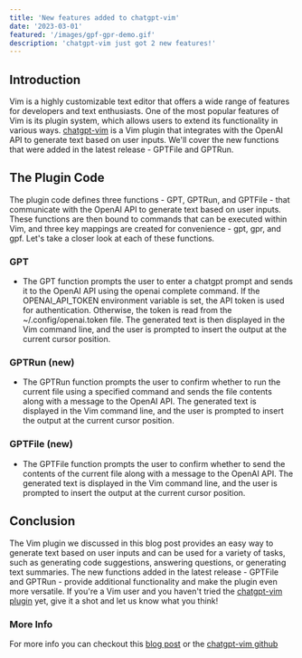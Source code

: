 ```yaml
---
title: 'New features added to chatgpt-vim'
date: '2023-03-01'
featured: '/images/gpf-gpr-demo.gif'
description: 'chatgpt-vim just got 2 new features!'
---
```


## Introduction
Vim is a highly customizable text editor that offers a wide range of features for developers and text enthusiasts. One of the most popular features of Vim is its plugin system, which allows users to extend its functionality in various ways. [chatgpt-vim](https://github.com/0xStabby/chatgpt-vim) is a Vim plugin that integrates with the OpenAI API to generate text based on user inputs. We'll cover the new functions that were added in the latest release - GPTFile and GPTRun.

## The Plugin Code
The plugin code defines three functions - GPT, GPTRun, and GPTFile - that communicate with the OpenAI API to generate text based on user inputs. These functions are then bound to commands that can be executed within Vim, and three key mappings are created for convenience - gpt, gpr, and gpf. Let's take a closer look at each of these functions.

### GPT
* The GPT function prompts the user to enter a chatgpt prompt and sends it to the OpenAI API using the openai complete command. If the OPENAI_API_TOKEN environment variable is set, the API token is used for authentication. Otherwise, the token is read from the ~/.config/openai.token file. The generated text is then displayed in the Vim command line, and the user is prompted to insert the output at the current cursor position.

### GPTRun (new)
* The GPTRun function prompts the user to confirm whether to run the current file using a specified command and sends the file contents along with a message to the OpenAI API. The generated text is displayed in the Vim command line, and the user is prompted to insert the output at the current cursor position.

### GPTFile (new)
* The GPTFile function prompts the user to confirm whether to send the contents of the current file along with a message to the OpenAI API. The generated text is displayed in the Vim command line, and the user is prompted to insert the output at the current cursor position.

## Conclusion
The Vim plugin we discussed in this blog post provides an easy way to generate text based on user inputs and can be used for a variety of tasks, such as generating code suggestions, answering questions, or generating text summaries. The new functions added in the latest release - GPTFile and GPTRun - provide additional functionality and make the plugin even more versatile. If you're a Vim user and you haven't tried the [chatgpt-vim plugin](https://github.com/0xStabby/chatgpt-vim) yet, give it a shot and let us know what you think!

### More Info
For more info you can checkout this [blog post](/blog/yes-chatgpt-helped-me-make-a-chatgpt-vim-plugin) or the [chatgpt-vim github](https://github.com/0xStabby/chatgpt-vim)
